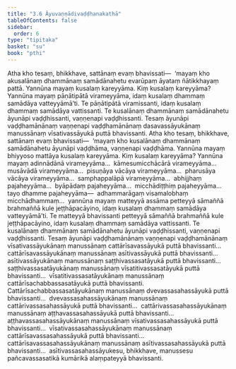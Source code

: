 ```yaml
---
title: "3.6 Āyuvaṇṇādivaḍḍhanakathā"
tableOfContents: false
sidebar:
  order: 6
type: "tipitaka"
basket: "su"
book: "pthi"
---
```



<DynamicBreadcrumb />

<Division number="105" book="pthi" bookNo="8" page="61">

<Paragraph number="225" book="pthi">
Atha kho tesaṃ, bhikkhave, sattānaṃ evaṃ bhavissati—  ‘mayaṃ kho akusalānaṃ dhammānaṃ samādānahetu evarūpaṃ āyataṃ ñātikkhayaṃ pattā. Yannūna mayaṃ kusalaṃ kareyyāma. Kiṃ kusalaṃ kareyyāma? Yannūna mayaṃ pāṇātipātā virameyyāma, idaṃ kusalaṃ dhammaṃ samādāya vatteyyāmā’ti. Te pāṇātipātā viramissanti, idaṃ kusalaṃ dhammaṃ samādāya vattissanti. Te kusalānaṃ dhammānaṃ samādānahetu āyunāpi vaḍḍhissanti, vaṇṇenapi vaḍḍhissanti. Tesaṃ āyunāpi vaḍḍhamānānaṃ vaṇṇenapi vaḍḍhamānānaṃ dasavassāyukānaṃ manussānaṃ vīsativassāyukā puttā bhavissanti.
</Paragraph>

<Paragraph number="226" book="pthi">
Atha kho tesaṃ, bhikkhave, sattānaṃ evaṃ bhavissati—  ‘mayaṃ kho kusalānaṃ dhammānaṃ samādānahetu āyunāpi vaḍḍhāma, vaṇṇenapi vaḍḍhāma. Yannūna mayaṃ bhiyyoso mattāya kusalaṃ kareyyāma. Kiṃ kusalaṃ kareyyāma? Yannūna mayaṃ adinnādānā virameyyāma…  kāmesumicchācārā virameyyāma…  musāvādā virameyyāma…  pisuṇāya vācāya virameyyāma…  pharusāya vācāya virameyyāma…  samphappalāpā virameyyāma…  abhijjhaṃ pajaheyyāma…  byāpādaṃ pajaheyyāma…  micchādiṭṭhiṃ pajaheyyāma…  tayo dhamme pajaheyyāma—  adhammarāgaṃ visamalobhaṃ micchādhammaṃ…  yannūna mayaṃ matteyyā assāma petteyyā sāmaññā brahmaññā kule jeṭṭhāpacāyino, idaṃ kusalaṃ dhammaṃ samādāya vatteyyāmā’ti. Te matteyyā bhavissanti petteyyā sāmaññā brahmaññā kule jeṭṭhāpacāyino, idaṃ kusalaṃ dhammaṃ samādāya vattissanti.
</Paragraph>

<Paragraph number="227" book="pthi">
Te kusalānaṃ dhammānaṃ samādānahetu āyunāpi vaḍḍhissanti, vaṇṇenapi vaḍḍhissanti. Tesaṃ āyunāpi vaḍḍhamānānaṃ vaṇṇenapi vaḍḍhamānānaṃ vīsativassāyukānaṃ manussānaṃ cattārīsavassāyukā puttā bhavissanti…  cattārīsavassāyukānaṃ manussānaṃ asītivassāyukā puttā bhavissanti…  asītivassāyukānaṃ manussānaṃ saṭṭhivassasatāyukā puttā bhavissanti…  saṭṭhivassasatāyukānaṃ manussānaṃ vīsatitivassasatāyukā puttā bhavissanti…  vīsatitivassasatāyukānaṃ manussānaṃ cattārīsachabbassasatāyukā puttā bhavissanti. Cattārīsachabbassasatāyukānaṃ manussānaṃ dvevassasahassāyukā puttā bhavissanti…  dvevassasahassāyukānaṃ manussānaṃ cattārivassasahassāyukā puttā bhavissanti…  cattārivassasahassāyukānaṃ manussānaṃ aṭṭhavassasahassāyukā puttā bhavissanti…  aṭṭhavassasahassāyukānaṃ manussānaṃ vīsativassasahassāyukā puttā bhavissanti…  vīsativassasahassāyukānaṃ manussānaṃ cattārīsavassasahassāyukā puttā bhavissanti…  cattārīsavassasahassāyukānaṃ manussānaṃ asītivassasahassāyukā puttā bhavissanti…  asītivassasahassāyukesu, bhikkhave, manussesu pañcavassasatikā kumārikā alaṃpateyyā bhavissanti.
</Paragraph>
</Division>